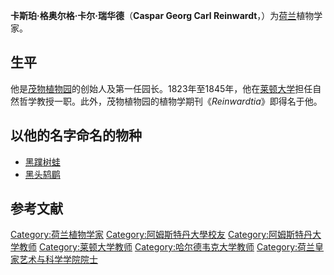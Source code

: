 {{Infobox Biography
| subject_name   = 卡斯珀·格奥尔格·卡尔·瑞华德
| image_name     = Caspar Georg Carl Reinwardt.jpg
| image_size     = 250px
| image_caption  = 卡斯珀·格奥尔格·卡尔·瑞华德
| date_of_birth  = 1773年6月5日
| place_of_birth = {{flag|Holy Roman Empire}}[[雷姆沙伊德|雷姆沙伊德]]
| date_of_death  = 1854年3月6日（80歳）
| place_of_death = {{NED}}[[萊頓|萊頓]]
| occupation     = [[荷兰|荷兰]][[植物学家|植物学家]]
}}

'''卡斯珀·格奥尔格·卡尔·瑞华德'''（'''Caspar Georg Carl Reinwardt'''，{{bd|1773年|6月5日|1854年|3月6日|Reinwardt, Caspar Georg Carl}}）为[[荷兰|荷兰]]植物学家。

==生平==
他是[[茂物植物园|茂物植物园]]的创始人及第一任园长。1823年至1845年，他在[[莱顿大学|莱顿大学]]担任自然哲学教授一职。此外，茂物植物园的植物学期刊《''Reinwardtia''》即得名于他。

== 以他的名字命名的物种 ==
* [[黑蹼树蛙|黑蹼树蛙]]{{small|（''Rhacophorus reinwardtii''）}}
* [[黑头鸫鹛|黑头鸫鹛]]{{small|（''Turdoides reinwardii''）}}

{{botanist|Reinw.|卡斯珀·格奥尔格·卡尔·瑞华德}}

== 参考文献 ==
{{Reflist}}

{{Authority control}}
{{DEFAULTSORT:Reinwardt, Caspar Georg Carl}}
[[Category:荷兰植物学家|Category:荷兰植物学家]]
[[Category:阿姆斯特丹大學校友|Category:阿姆斯特丹大學校友]]
[[Category:阿姆斯特丹大学教师|Category:阿姆斯特丹大学教师]]
[[Category:莱顿大学教师|Category:莱顿大学教师]]
[[Category:哈尔德韦克大学教师|Category:哈尔德韦克大学教师]]
[[Category:荷兰皇家艺术与科学学院院士|Category:荷兰皇家艺术与科学学院院士]]